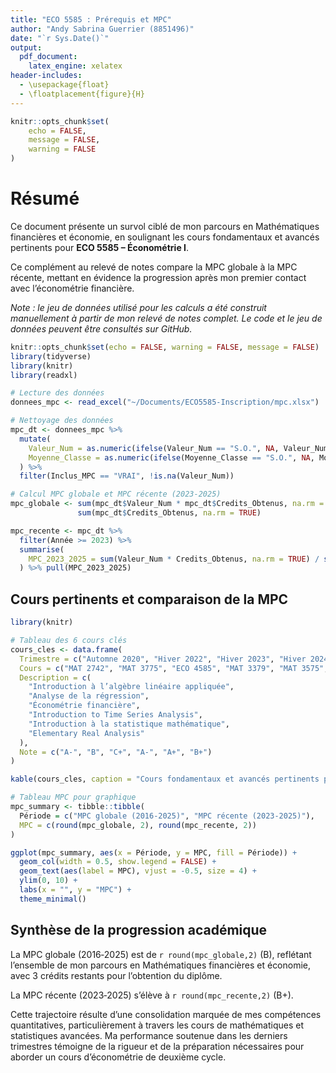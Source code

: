 ```yaml
---
title: "ECO 5585 : Prérequis et MPC"
author: "Andy Sabrina Guerrier (8851496)"
date: "`r Sys.Date()`"
output: 
  pdf_document:
    latex_engine: xelatex
header-includes:
  - \usepackage{float}
  - \floatplacement{figure}{H}
---
```



```r
knitr::opts_chunk$set(
	echo = FALSE,
	message = FALSE,
	warning = FALSE
)
```

# Résumé

Ce document présente un survol ciblé de mon parcours en Mathématiques financières et économie, en soulignant les cours fondamentaux et avancés pertinents pour **ECO 5585 – Économétrie I**.  

Ce complément au relevé de notes compare la MPC globale à la MPC récente, mettant en évidence la progression après mon premier contact avec l’économétrie financière.

_Note : le jeu de données utilisé pour les calculs a été construit manuellement à partir de mon relevé de notes complet. Le code et le jeu de données peuvent être consultés sur GitHub._

```r
knitr::opts_chunk$set(echo = FALSE, warning = FALSE, message = FALSE)
library(tidyverse)
library(knitr)
library(readxl)

# Lecture des données
donnees_mpc <- read_excel("~/Documents/ECO5585-Inscription/mpc.xlsx")

# Nettoyage des données
mpc_dt <- donnees_mpc %>%
  mutate(
    Valeur_Num = as.numeric(ifelse(Valeur_Num == "S.O.", NA, Valeur_Num)),
    Moyenne_Classe = as.numeric(ifelse(Moyenne_Classe == "S.O.", NA, Moyenne_Classe))
  ) %>%
  filter(Inclus_MPC == "VRAI", !is.na(Valeur_Num))

# Calcul MPC globale et MPC récente (2023-2025)
mpc_globale <- sum(mpc_dt$Valeur_Num * mpc_dt$Credits_Obtenus, na.rm = TRUE) / 
               sum(mpc_dt$Credits_Obtenus, na.rm = TRUE)

mpc_recente <- mpc_dt %>%
  filter(Année >= 2023) %>%
  summarise(
    MPC_2023_2025 = sum(Valeur_Num * Credits_Obtenus, na.rm = TRUE) / sum(Credits_Obtenus, na.rm = TRUE)
  ) %>% pull(MPC_2023_2025)

```

## Cours pertinents et comparaison de la MPC
```r

library(knitr)

# Tableau des 6 cours clés
cours_cles <- data.frame(
  Trimestre = c("Automne 2020", "Hiver 2022", "Hiver 2023", "Hiver 2024", "Hiver 2024", "Hiver 2025"),
  Cours = c("MAT 2742", "MAT 3775", "ECO 4585", "MAT 3379", "MAT 3575", "MAT 2125"),
  Description = c(
    "Introduction à l’algèbre linéaire appliquée",
    "Analyse de la régression",
    "Économétrie financière",
    "Introduction to Time Series Analysis",
    "Introduction à la statistique mathématique",
    "Elementary Real Analysis"
  ),
  Note = c("A-", "B", "C+", "A-", "A+", "B+")
)

kable(cours_cles, caption = "Cours fondamentaux et avancés pertinents pour ECO 5585")

```


```r
# Tableau MPC pour graphique
mpc_summary <- tibble::tibble(
  Période = c("MPC globale (2016-2025)", "MPC récente (2023-2025)"),
  MPC = c(round(mpc_globale, 2), round(mpc_recente, 2))
)

```

```r
ggplot(mpc_summary, aes(x = Période, y = MPC, fill = Période)) +
  geom_col(width = 0.5, show.legend = FALSE) +
  geom_text(aes(label = MPC), vjust = -0.5, size = 4) +
  ylim(0, 10) +
  labs(x = "", y = "MPC") +
  theme_minimal()
```




## Synthèse de la progression académique

La MPC globale (2016‑2025) est de `r round(mpc_globale,2)` (B), reflétant l’ensemble de mon parcours en Mathématiques financières et économie, avec 3 crédits restants pour l’obtention du diplôme.  

La MPC récente (2023‑2025) s’élève à `r round(mpc_recente,2)` (B+).  

Cette trajectoire résulte d'une consolidation marquée de mes compétences quantitatives, particulièrement à travers les cours de mathématiques et statistiques avancées. Ma performance soutenue dans les derniers trimestres témoigne de la rigueur et de la préparation nécessaires pour aborder un cours d'économétrie de deuxième cycle.


